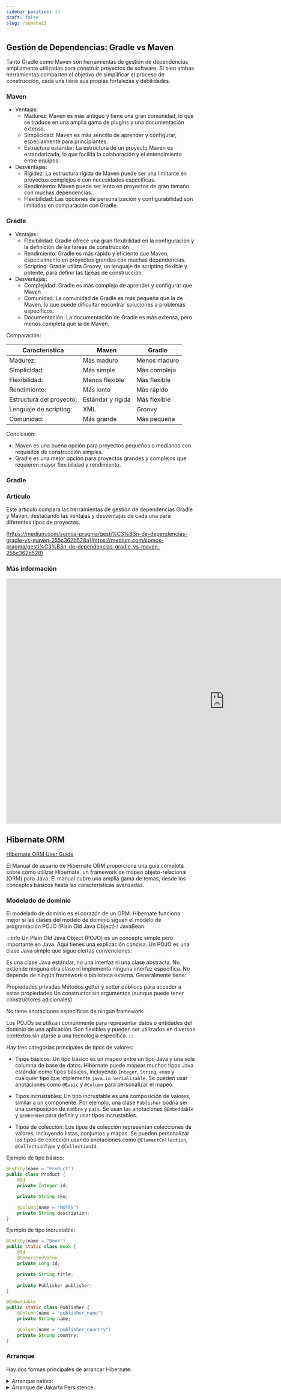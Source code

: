 ```yaml
---
sidebar_position: 13
draft: false
slug: /semana13
---
```


## Gestión de Dependencias: Gradle vs Maven

Tanto Gradle como Maven son herramientas de gestión de dependencias ampliamente utilizadas para construir proyectos de software.  Si bien ambas herramientas comparten el objetivo de simplificar el proceso de construcción,  cada una tiene sus propias fortalezas y debilidades.

### Maven

* Ventajas:
    * Madurez: Maven es más antiguo y tiene una gran comunidad, lo que se traduce en una amplia gama de plugins y una documentación extensa.
    * Simplicidad:  Maven es más sencillo de aprender y configurar, especialmente para principiantes. 
    * Estructura estándar: La estructura de un proyecto Maven es estandarizada, lo que facilita la colaboración y el entendimiento entre equipos. 
* Desventajas:
    * Rigidez: La estructura rígida de Maven puede ser una limitante en proyectos complejos o con necesidades específicas.
    * Rendimiento: Maven puede ser lento en proyectos de gran tamaño con muchas dependencias.
    * Flexibilidad: Las opciones de personalización y configurabilidad son limitadas en comparación con Gradle.

### Gradle

* Ventajas:
    * Flexibilidad: Gradle ofrece una gran flexibilidad en la configuración y la definición de las tareas de construcción.
    * Rendimiento: Gradle es más rápido y eficiente que Maven, especialmente en proyectos grandes con muchas dependencias.
    * Scripting: Gradle utiliza Groovy, un lenguaje de scripting flexible y potente, para definir las tareas de construcción. 
* Desventajas:
    * Complejidad: Gradle es más complejo de aprender y configurar que Maven.
    * Comunidad: La comunidad de Gradle es más pequeña que la de Maven, lo que puede dificultar encontrar soluciones a problemas específicos.
    * Documentación:  La documentación de Gradle es más extensa, pero menos completa que la de Maven.

Comparación:

| Característica | Maven | Gradle |
|---|---|---|
| Madurez: | Más maduro | Menos maduro |
| Simplicidad: | Más simple | Más complejo |
| Flexibilidad: | Menos flexible | Más flexible |
| Rendimiento: | Más lento | Más rápido |
| Estructura del proyecto: | Estándar y rígida | Más flexible |
| Lenguaje de scripting: | XML | Groovy |
| Comunidad: | Más grande | Más pequeña |

Conclusión:

* Maven es una buena opción para proyectos pequeños o medianos con requisitos de construcción simples.
* Gradle es una mejor opción para proyectos grandes y complejos que requieren mayor flexibilidad y rendimiento.

### Gradle

### Artículo

Este artículo compara las herramientas de gestión de dependencias Gradle y Maven, destacando las ventajas y desventajas de cada una para diferentes tipos de proyectos.

[https://medium.com/somos-pragma/gesti%C3%B3n-de-dependencias-gradle-vs-maven-255c362b528a](https://medium.com/somos-pragma/gesti%C3%B3n-de-dependencias-gradle-vs-maven-255c362b528)


### Más información

<iframe className='w-full aspect-video' width="1161" height="653" src="https://www.youtube.com/embed/5p82gwr9MWk" title="ANT vs MAVEN vs GRADLE | JAVA | ¡ESTE DEBES USAR!" frameborder="0" allow="accelerometer; autoplay; clipboard-write; encrypted-media; gyroscope; picture-in-picture; web-share" referrerpolicy="strict-origin-when-cross-origin" allowfullscreen></iframe>

##  Hibernate ORM

[Hibernate ORM User Guide](https://docs.jboss.org/hibernate/orm/6.6/userguide/html_single/Hibernate_User_Guide.html#preface)

El Manual de usuario de Hibernate ORM proporciona una guía completa sobre cómo utilizar Hibernate, un framework de mapeo objeto-relacional (ORM) para Java. El manual cubre una amplia gama de temas, desde los conceptos básicos hasta las características avanzadas.

### Modelado de dominio

El modelado de dominio es el corazón de un ORM. Hibernate funciona mejor si las clases del modelo de dominio siguen el modelo de programación POJO (Plain Old Java Object) / JavaBean.

:::info
Un Plain Old Java Object (POJO) es un concepto simple pero importante en Java. Aquí tienes una explicación concisa:
Un POJO es una clase Java simple que sigue ciertas convenciones:

Es una clase Java estándar, no una interfaz ni una clase abstracta.
No extiende ninguna otra clase ni implementa ninguna interfaz específica.
No depende de ningún framework o biblioteca externa.
Generalmente tiene:

Propiedades privadas
Métodos getter y setter públicos para acceder a estas propiedades
Un constructor sin argumentos (aunque puede tener constructores adicionales)


No tiene anotaciones específicas de ningún framework.

Los POJOs se utilizan comúnmente para representar datos o entidades del dominio de una aplicación. Son flexibles y pueden ser utilizados en diversos contextos sin atarse a una tecnología específica.
:::

Hay tres categorías principales de tipos de valores:

* Tipos básicos: Un tipo básico es un mapeo entre un tipo Java y una sola columna de base de datos. Hibernate puede mapear muchos tipos Java estándar como tipos básicos, incluyendo  `Integer`, `String`, `enum`  y cualquier tipo que implemente `java.io.Serializable`. Se pueden usar anotaciones como `@Basic` y `@Column` para personalizar el mapeo.

* Tipos incrustables: Un tipo incrustable es una composición de valores, similar a un componente. Por ejemplo, una clase `Publisher` podría ser una composición de `nombre` y `país`. Se usan las anotaciones `@Embeddable` y `@Embedded` para definir y usar tipos incrustables. 

* Tipos de colección: Los tipos de colección representan colecciones de valores, incluyendo listas, conjuntos y mapas. Se pueden personalizar los tipos de colección usando anotaciones como `@ElementCollection`, `@CollectionType` y `@CollectionId`.

Ejemplo de tipo básico:
```java
@Entity(name = "Product")
public class Product {
    @Id
    private Integer id;

    private String sku;

    @Column(name = "NOTES")
    private String description;
}
```

Ejemplo de tipo incrustable:
```java
@Entity(name = "Book")
public static class Book {
    @Id
    @GeneratedValue
    private Long id;

    private String title;
    
    private Publisher publisher;
}

@Embeddable
public static class Publisher {
    @Column(name = "publisher_name")
    private String name;

    @Column(name = "publisher_country")
    private String country;
}
```

### Arranque

Hay dos formas principales de arrancar Hibernate:

<details>
  <summary>Arranque nativo:</summary>

  En este enfoque, la aplicación construye manualmente los objetos `ServiceRegistry`, `Metadata` y `SessionFactory` necesarios para interactuar con Hibernate.

    #### Ejemplo

    <Tabs>
        <TabItem value="Tree" label="Proyecto" default>
        ```bash        
        src
        └─ main
        ├─ java
        │  └─ com
        │     └─ example
        │        ├─ HibernateUtil.java
        │        ├─ Main.java
        │        └─ Persona.java
        └─ resources
            └─ hibernate.cfg.xml      
        ```
        </TabItem>
        <TabItem value="HibernateUtil.java" label="HibernateUtil.java" >
        ```java
        package com.example;

        import org.hibernate.SessionFactory;
        import org.hibernate.boot.Metadata;
        import org.hibernate.boot.MetadataSources;
        import org.hibernate.boot.registry.StandardServiceRegistry;
        import org.hibernate.boot.registry.StandardServiceRegistryBuilder;

        public class HibernateUtil {
            private static final SessionFactory sessionFactory = buildSessionFactory();

            private static SessionFactory buildSessionFactory() {
                try {
                    // Crear un StandardServiceRegistry
                    StandardServiceRegistry serviceRegistry = new StandardServiceRegistryBuilder()
                            .configure("hibernate.cfg.xml") // Cargar la configuración desde hibernate.cfg.xml
                            .build();

                    // Crear un MetadataSources
                    MetadataSources metadataSources = new MetadataSources(serviceRegistry);

                    // Crear un Metadata
                    Metadata metadata = metadataSources.buildMetadata();

                    // Crear un SessionFactory
                    return metadata.buildSessionFactory();
                } catch (Throwable ex) {
                    System.err.println("Error al crear el SessionFactory: " + ex);
                    throw new ExceptionInInitializerError(ex);
                }
            }

            public static SessionFactory getSessionFactory() {
                return sessionFactory;
            }
        }
        ```
        Para usar esta clase `HibernateUtil` en tu proyecto, necesitarás seguir estos pasos:

        1. Configuración del proyecto:
        Asegúrate de que tienes Hibernate y sus dependencias en tu proyecto. Si estás usando Maven, añade las dependencias necesarias en tu `pom.xml`.

        2. Archivo de configuración:
        Crea un archivo `hibernate.cfg.xml` en el directorio `src/main/resources` de tu proyecto. Este archivo debe contener la configuración de tu base de datos y otras propiedades de Hibernate.        


        Explicación del código:

        1. Obtenemos una `SessionFactory` usando `HibernateUtil.getSessionFactory()`.
        2. Abrimos una nueva `Session` usando `sessionFactory.openSession()`.
        3. Iniciamos una transacción con `session.beginTransaction()`.
        4. Realizamos operaciones de base de datos (en este caso, guardar una `Persona`).
        5. Hacemos commit de la transacción o rollback si ocurre algún error.
        6. La sesión se cierra automáticamente al salir del bloque `try-with-resources`.
        7. Al final de la aplicación, cerramos la `SessionFactory`.
        

        </TabItem>
        <TabItem value="Persona.java" label="Persona.java">
        ```java
        package com.example;

        import jakarta.persistence.*;

        @Entity
        @Table(name = "personas")
        public class Persona {

            @Id
            @GeneratedValue(strategy = GenerationType.IDENTITY)
            private Long id;

            @Column(nullable = false, length = 50)
            private String nombre;

            @Column(nullable = false, length = 50)
            private String apellido;

            @Column(unique = true)
            private String email;

            // Constructor por defecto
            public Persona() {}

            // Constructor con parámetros
            public Persona(String nombre, String apellido, String email) {
                this.nombre = nombre;
                this.apellido = apellido;
                this.email = email;
            }

            // Getters y setters
            public Long getId() {
                return id;
            }

            public void setId(Long id) {
                this.id = id;
            }

            public String getNombre() {
                return nombre;
            }

            public void setNombre(String nombre) {
                this.nombre = nombre;
            }

            public String getApellido() {
                return apellido;
            }

            public void setApellido(String apellido) {
                this.apellido = apellido;
            }

            public String getEmail() {
                return email;
            }

            public void setEmail(String email) {
                this.email = email;
            }

            @Override
            public String toString() {
                return "Persona{" +
                    "id=" + id +
                    ", nombre='" + nombre + '\'' +
                    ", apellido='" + apellido + '\'' +
                    ", email='" + email + '\'' +
                    '}';
            }
        }
        ```
       
        Explicación de esta entidad básica:

        1. `@Entity`: Marca la clase como una entidad JPA.
        2. `@Table(name = "personas")`: Especifica el nombre de la tabla en la base de datos.
        3. `@Id`: Indica que el campo `id` es la clave primaria.
        4. `@GeneratedValue`: Configura la generación automática del ID (auto-incremento en MySQL).
        5. `@Column`: Personaliza las propiedades de las columnas:
        - `nullable = false` para campos obligatorios.
        - `length = 50` limita la longitud de las cadenas.
        - `unique = true` para el email, asegurando que sea único en la tabla.

        Esta entidad incluye:
        - Campos básicos: id, nombre, apellido y email.
        - Un constructor por defecto (requerido por JPA).
        - Un constructor con parámetros para facilitar la creación de objetos.
        - Getters y setters para todos los campos.
        - Un método `toString()` para facilitar la depuración.

        Para usar esta entidad en tu proyecto:

        1. Guarda este archivo como `Persona.java` en el paquete apropiado de tu proyecto (por ejemplo, `com.tuempresa.modelo`).
        2. Asegúrate de que la declaración del paquete en la parte superior del archivo sea correcta.
        3. En tu archivo `hibernate.cfg.xml`, incluye esta entidad en el mapeo:
        ```xml
        <mapping class="com.tuempresa.modelo.Persona"/>
        ```
        4. Si estás usando configuración basada en anotaciones, asegúrate de que esta clase esté en un paquete escaneado por Hibernate.

        Esta entidad creará una tabla `personas` en tu base de datos MySQL con columnas para id, nombre, apellido y email.
        
        </TabItem>
        <TabItem value="Main.java" label="Main.java">
        ```java
        package com.example;

        import org.hibernate.Session;
        import org.hibernate.SessionFactory;
        import org.hibernate.Transaction;

        public class Main {

            
            public static void main(String[] args) {
                SessionFactory sessionFactory = HibernateUtil.getSessionFactory();

                // Abrir una nueva sesión
                try (Session session = sessionFactory.openSession()) {
                    // Comenzar una transacción
                    Transaction tx = session.beginTransaction();

                    try {
                        // Aquí va tu lógica de negocio
                        // Por ejemplo, guardar un objeto Persona
                        Persona persona = new Persona("Juan", "Valencia", "juan@example.com");
                    
                        session.persist(persona);

                        // Commit de la transacción
                        tx.commit();
                    } catch (Exception e) {
                        // Si algo sale mal, hacer rollback
                        if (tx != null) tx.rollback();
                        e.printStackTrace();
                    }
                }

                // Cerrar la SessionFactory al finalizar la aplicación
                HibernateUtil.getSessionFactory().close();
            }
        }
        ```

        Explicación y conceptos clave:

        1. `EntityManagerFactory` y `EntityManager`: Reemplazan a `SessionFactory` y `Session` en JPA.

        2. `Persistence.createEntityManagerFactory()`: Crea un `EntityManagerFactory` usando la configuración definida en tu archivo `persistence.xml`.

        3. `em.persist(persona)`: Usado para guardar una nueva entidad. Reemplaza a `session.save()`.

        4. `em.find(Persona.class, id)`: Busca una entidad por su ID.

        5. Actualización de entidades: Cuando modificas un objeto que está en estado "managed" (como el obtenido con `em.find()`), los cambios se sincronizarán automáticamente con la base de datos al hacer commit.

        6. `em.remove(persona)`: Elimina una entidad de la base de datos.

        7. Manejo de transacciones: Usamos `EntityTransaction` para controlar las transacciones.

        Para usar este código:

        1. Asegúrate de tener configurado correctamente tu archivo `persistence.xml` con los detalles de conexión a la base de datos y las entidades mapeadas.

        2. Reemplaza "nombreDeTuUnidadDePersistencia" con el nombre real de tu unidad de persistencia definida en `persistence.xml`.

        3. Ajusta los IDs y datos de ejemplo según tus necesidades.

        Este enfoque utiliza la API estándar de JPA, que es la forma recomendada de trabajar con Hibernate en aplicaciones modernas. Proporciona una capa de abstracción sobre Hibernate y permite cambiar más fácilmente entre diferentes implementaciones de JPA si es necesario en el futuro.  

        </TabItem>
        <TabItem value="hibernate.cfg.xml" label="hibernate.cfg.xml">
        ```xml
        <?xml version="1.0" encoding="UTF-8"?>
        <!DOCTYPE hibernate-configuration PUBLIC
                "-//Hibernate/Hibernate Configuration DTD 3.0//EN"
                "http://www.hibernate.org/dtd/hibernate-configuration-3.0.dtd">
        <hibernate-configuration>
            <session-factory>
                <!-- Configuración de la conexión JDBC para MySQL -->
                <property name="hibernate.connection.driver_class">com.mysql.cj.jdbc.Driver</property>
                <property name="hibernate.connection.url">jdbc:mysql://localhost:3306/nombre_de_tu_base_de_datos?useSSL=false&amp;serverTimezone=UTC</property>
                <property name="hibernate.connection.username">usuario</property>
                <property name="hibernate.connection.password">password</property>

                <!-- Echo de SQL en stdout -->
                <property name="hibernate.show_sql">true</property>
                <property name="hibernate.format_sql">true</property>

                <!-- Actualización automática del esquema de base de datos -->
                <property name="hibernate.hbm2ddl.auto">update</property>
                
                <!-- Mapeo de clases de entidad -->
                <mapping class="com.example.Persona"/>
                <!-- Añade más mapeos de clase aquí según sea necesario -->

            </session-factory>
        </hibernate-configuration>
        ```      

        Explicación de los elementos clave:

        1. Conexión JDBC:
        - `hibernate.connection.driver_class`: El driver JDBC para MySQL.
        - `hibernate.connection.url`: La URL de conexión a tu base de datos MySQL.
        - `hibernate.connection.username` y `hibernate.connection.password`: Tus credenciales de MySQL.

        2. Configuración de logging:
        - `hibernate.show_sql` y `hibernate.format_sql`: Para mostrar y formatear las consultas SQL generadas.

        3. Actualización de esquema:
        - `hibernate.hbm2ddl.auto`: Configurado en "update" para actualizar automáticamente el esquema. Ten cuidado con este ajuste en producción.

        4. Mapeo de entidades:
        - `<mapping class="...">`: Especifica las clases de entidad que Hibernate debe manejar.

        Para usar esta configuración:

        1. Guarda este archivo como `hibernate.cfg.xml` en el directorio `src/main/resources` de tu proyecto.
        2. Asegúrate de reemplazar `nombre_de_tu_base_de_datos`, `tu_usuario`, y `tu_contraseña` con tus datos reales.
        3. Ajusta la URL de conexión si tu servidor MySQL no está en localhost o usa un puerto diferente.
        4. Actualiza los mapeos de clase para incluir todas tus entidades.

        Recuerda añadir las dependencias necesarias en tu `pom.xml` si estás usando Maven:

        - Hibernate Core
        - MySQL Connector/J

        </TabItem>
        <TabItem value="pom.xml" label="pom.xml">
        ```xml
        <?xml version="1.0" encoding="UTF-8"?>
        <project xmlns="http://maven.apache.org/POM/4.0.0"
                xmlns:xsi="http://www.w3.org/2001/XMLSchema-instance"
                xsi:schemaLocation="http://maven.apache.org/POM/4.0.0 http://maven.apache.org/xsd/maven-4.0.0.xsd">
            <modelVersion>4.0.0</modelVersion>

            <groupId>com.example</groupId>
            <artifactId>jpa1</artifactId>
            <version>1.0-SNAPSHOT</version>

            <properties>
                <maven.compiler.source>17</maven.compiler.source>
                <maven.compiler.target>17</maven.compiler.target>
            </properties>

            <dependencies>

                <dependency>
                    <groupId>mysql</groupId>
                    <artifactId>mysql-connector-java</artifactId>
                    <version>8.0.33</version>
                </dependency>    

                <dependency>
                    <groupId>org.hibernate</groupId>
                    <artifactId>hibernate-core</artifactId>
                    <version>6.6.1.Final</version>          
                </dependency>

            </dependencies>
        </project>
        ```
        </TabItem>
    </Tabs>
 
</details>

<details>
  <summary>Arranque de Jakarta Persistence:</summary>

    Este enfoque aprovecha las API de Jakarta Persistence y generalmente se usa en entornos de contenedores.

    #### Ejemplo

        <Tabs>
        <TabItem value="Tree" label="Proyecto" default>
        ```bash        
        src
        └─ main
          ├─ java
          │  └─ com
          │     └─ example
          │        ├─ Main.java
          │        └─ Persona.java
          └─ resources
             └─ META-INF
                └─ persistence.xml      
        ```
        </TabItem>        
        <TabItem value="Persona.java" label="Persona.java">
        ```java
        package com.example;

        import jakarta.persistence.*;

        @Entity
        @Table(name = "personas")
        public class Persona {

            @Id
            @GeneratedValue(strategy = GenerationType.IDENTITY)
            private Long id;

            @Column(nullable = false, length = 50)
            private String nombre;

            @Column(nullable = false, length = 50)
            private String apellido;

            @Column(unique = true)
            private String email;

            // Constructor por defecto
            public Persona() {}

            // Constructor con parámetros
            public Persona(String nombre, String apellido, String email) {
                this.nombre = nombre;
                this.apellido = apellido;
                this.email = email;
            }

            // Getters y setters
            public Long getId() {
                return id;
            }

            public void setId(Long id) {
                this.id = id;
            }

            public String getNombre() {
                return nombre;
            }

            public void setNombre(String nombre) {
                this.nombre = nombre;
            }

            public String getApellido() {
                return apellido;
            }

            public void setApellido(String apellido) {
                this.apellido = apellido;
            }

            public String getEmail() {
                return email;
            }

            public void setEmail(String email) {
                this.email = email;
            }

            @Override
            public String toString() {
                return "Persona{" +
                    "id=" + id +
                    ", nombre='" + nombre + '\'' +
                    ", apellido='" + apellido + '\'' +
                    ", email='" + email + '\'' +
                    '}';
            }
        }
        ```
       
        Explicación de esta entidad básica:

        1. `@Entity`: Marca la clase como una entidad JPA.
        2. `@Table(name = "personas")`: Especifica el nombre de la tabla en la base de datos.
        3. `@Id`: Indica que el campo `id` es la clave primaria.
        4. `@GeneratedValue`: Configura la generación automática del ID (auto-incremento en MySQL).
        5. `@Column`: Personaliza las propiedades de las columnas:
        - `nullable = false` para campos obligatorios.
        - `length = 50` limita la longitud de las cadenas.
        - `unique = true` para el email, asegurando que sea único en la tabla.

        Esta entidad incluye:
        - Campos básicos: id, nombre, apellido y email.
        - Un constructor por defecto (requerido por JPA).
        - Un constructor con parámetros para facilitar la creación de objetos.
        - Getters y setters para todos los campos.
        - Un método `toString()` para facilitar la depuración.

        Para usar esta entidad en tu proyecto:

        1. Guarda este archivo como `Persona.java` en el paquete apropiado de tu proyecto (por ejemplo, `com.tuempresa.modelo`).
        2. Asegúrate de que la declaración del paquete en la parte superior del archivo sea correcta.
        3. En tu archivo `hibernate.cfg.xml`, incluye esta entidad en el mapeo:
        ```xml
        <mapping class="com.tuempresa.modelo.Persona"/>
        ```
        4. Si estás usando configuración basada en anotaciones, asegúrate de que esta clase esté en un paquete escaneado por Hibernate.

        Esta entidad creará una tabla `personas` en tu base de datos MySQL con columnas para id, nombre, apellido y email.
        
        </TabItem>
        <TabItem value="Main.java" label="Main.java">
        ```java
        package com.example;

        import jakarta.persistence.EntityManager;
        import jakarta.persistence.EntityManagerFactory;
        import jakarta.persistence.Persistence;

        public class Main {
            public static void main(String[] args) {
                EntityManagerFactory emf = Persistence.createEntityManagerFactory("myPersistenceUnit");
                EntityManager em = emf.createEntityManager();

                // Crear un nueva persona
                Persona persona = new Persona("Juan","Zapata","juan@gmail.com");
                
                em.getTransaction().begin();
                em.persist(persona);
                em.getTransaction().commit();

                // Buscar persona
                Persona foundUser = em.find(Persona.class, persona.getId());
                System.out.println("Usuario encontrado: " + foundUser.getNombre());

                em.close();
                emf.close();
            }
        }
        ```

        Explicación y conceptos clave:

        Este código Java es un ejemplo simple que demuestra cómo usar Jakarta Persistence (JPA) con Hibernate para interactuar con una base de datos MySQL. Analicemos el código paso a paso:

        1. `package com.example;`

        * Esto define el paquete al que pertenece la clase `Main`. Los paquetes ayudan a organizar tu código en una estructura jerárquica.

        2. Importaciones:

        * `import javax.persistence.EntityManager;`: Importa la interfaz `EntityManager`, que es el principal punto de entrada para realizar operaciones con entidades JPA.
        * `import javax.persistence.EntityManagerFactory;`: Importa la interfaz `EntityManagerFactory`, que crea instancias de `EntityManager`.
        * `import javax.persistence.Persistence;`: Importa la clase `Persistence`, que se utiliza para obtener una instancia de `EntityManagerFactory`.

        3. Clase `Main`:

        * `public class Main {` define una clase llamada `Main`, que contiene el punto de entrada de la aplicación.

        4. Método `main`:

        * `public static void main(String[] args) {` es el punto de entrada de la aplicación. Se ejecuta cuando se ejecuta la aplicación.
        * `EntityManagerFactory emf = Persistence.createEntityManagerFactory("myPersistenceUnit");`: Crea una instancia de `EntityManagerFactory` llamada `emf` utilizando el nombre de la unidad de persistencia "myPersistenceUnit" definida en el archivo `persistence.xml`.
        * `EntityManager em = emf.createEntityManager();`: Crea una instancia de `EntityManager` llamada `em` a partir de la `EntityManagerFactory`.
        * `User user = new User();`: Crea una nueva instancia de la entidad `User`.
        * `user.setName("John Doe");`: Asigna el nombre "John Doe" a la nueva instancia de `User`.
        * `em.getTransaction().begin();`: Inicia una transacción para garantizar la integridad de las operaciones de la base de datos.
        * `em.persist(user);`: Persiste la instancia de `User` en la base de datos.
        * `em.getTransaction().commit();`: Confirma la transacción para guardar los cambios en la base de datos.
        * `User foundUser = em.find(User.class, user.getId());`: Busca la entidad `User` recién creada utilizando su ID.
        * `System.out.println("Usuario encontrado: " + foundUser.getName());`: Imprime el nombre del usuario encontrado en la consola.
        * `em.close();`: Cierra la instancia de `EntityManager` para liberar los recursos.
        * `emf.close();`: Cierra la instancia de `EntityManagerFactory` para liberar los recursos.
        
        Este es un ejemplo básico de cómo usar Jakarta Persistence con Hibernate para interactuar con una base de datos. Puedes expandir este ejemplo con más entidades, relaciones, consultas y operaciones de la base de datos.
        
        </TabItem>
        <TabItem value="persistence.xml" label="persistence.xml">
        ```xml
        <?xml version="1.0" encoding="UTF-8"?>
        <persistence xmlns="http://xmlns.jcp.org/xml/ns/persistence"
                    xmlns:xsi="http://www.w3.org/2001/XMLSchema-instance"
                    xsi:schemaLocation="http://xmlns.jcp.org/xml/ns/persistence
                    http://xmlns.jcp.org/xml/ns/persistence/persistence_2_2.xsd"
                    version="2.2">
            <persistence-unit name="examplePU" transaction-type="RESOURCE_LOCAL">
                <provider>org.hibernate.jpa.HibernatePersistenceProvider</provider>
                <class>com.example.entity.Usuario</class>

                <!-- MySQL -->
                <properties>
                    <property name="javax.persistence.jdbc.url" value="jdbc:mysql://localhost:3306/nombre_de_tu_base_de_datos?useSSL=false&amp;serverTimezone=UTC"/>
                    <property name="javax.persistence.jdbc.user" value="usuario"/>
                    <property name="javax.persistence.jdbc.password" value="password"/>
                    <property name="javax.persistence.jdbc.driver" value="com.mysql.cj.jdbc.Driver"/>
                    <property name="hibernate.show_sql" value="true"/>
                    <property name="hibernate.format_sql" value="true"/>
                    <property name="hibernate.hbm2ddl.auto" value="update"/>
                </properties>

                <!-- PostgreSQL -->
                <!-- <properties>
                    <property name="javax.persistence.jdbc.url" value="jdbc:postgresql://localhost:5432/ejemplo_db"/>
                    <property name="javax.persistence.jdbc.user" value="tu_usuario"/>
                    <property name="javax.persistence.jdbc.password" value="tu_contraseña"/>
                    <property name="javax.persistence.jdbc.driver" value="org.postgresql.Driver"/>
                    <property name="hibernate.dialect" value="org.hibernate.dialect.PostgreSQLDialect"/>
                    <property name="hibernate.show_sql" value="true"/>
                    <property name="hibernate.format_sql" value="true"/>
                    <property name="hibernate.hbm2ddl.auto" value="update"/>
                </properties> -->

            </persistence-unit>
        </persistence>
        ```      

        Explicación:

        Este código XML es un archivo de configuración de Jakarta Persistence (JPA) llamado `persistence.xml`. Este archivo se utiliza para configurar cómo JPA interactúa con tu base de datos, especificando detalles como la unidad de persistencia, el proveedor de persistencia, las propiedades de la base de datos y las entidades que se gestionarán.
       
        1. Declaración del archivo XML:

        * `<?xml version="1.0" encoding="UTF-8"?>`: Indica que el archivo es XML, la versión y la codificación.

        2. Espacio de nombres:

        * `xmlns="http://xmlns.jcp.org/xml/ns/persistence"`: Define el espacio de nombres para el esquema XML de JPA.
        * `xmlns:xsi="http://www.w3.org/2001/XMLSchema-instance"`: Define el espacio de nombres para la validación XML.
        * `xsi:schemaLocation="http://xmlns.jcp.org/xml/ns/persistence http://xmlns.jcp.org/xml/ns/persistence/persistence_2_2.xsd"`: Especifica la ubicación del esquema XML para la validación.
        * `version="2.2"`: Indica la versión del esquema XML de JPA.

        3. Unidad de persistencia:

        * `<persistence-unit name="myPersistenceUnit" transaction-type="RESOURCE_LOCAL">`: Define una unidad de persistencia con el nombre "myPersistenceUnit" y un tipo de transacción `RESOURCE_LOCAL`, lo que significa que se manejará localmente por la aplicación.
            * `name="myPersistenceUnit"`:  El nombre de la unidad de persistencia.
            * `transaction-type="RESOURCE_LOCAL"`: Indica que la unidad de persistencia gestionará las transacciones de forma local.

        4. Proveedor de persistencia:

        * `<provider>org.hibernate.jpa.HibernatePersistenceProvider</provider>`:  Especifica el proveedor de persistencia que se utilizará, en este caso, Hibernate.

        5. Entidades:

        * `<class>com.example.entity.Usuario</class>`: Define las clases de entidades que se gestionarán por la unidad de persistencia. En este caso, se gestionará la clase `Usuario` del paquete `com.example.entity`.

        6. Propiedades de la base de datos:

        * `<properties>`: Define las propiedades de conexión a la base de datos. En este caso, se está usando MySQL.
            * `javax.persistence.jdbc.url`: La URL de conexión a la base de datos.
            * `javax.persistence.jdbc.user`: El nombre de usuario para la base de datos.
            * `javax.persistence.jdbc.password`: La contraseña para la base de datos.
            * `javax.persistence.jdbc.driver`: El driver JDBC para la base de datos.
            * `hibernate.show_sql`:  Habilita la impresión de las consultas SQL generadas por Hibernate en la consola.
            * `hibernate.format_sql`:  Formato las consultas SQL impresas en la consola.
            * `hibernate.hbm2ddl.auto`: Define el comportamiento de Hibernate para la creación y actualización de la base de datos.  "update" indica que Hibernate actualizará la base de datos si hay cambios en las entidades.

        Importante:

        * El código también incluye una sección comentada para PostgreSQL, que puedes usar si estás trabajando con esta base de datos.
        * Este archivo debe estar ubicado en el directorio `META-INF` de tu proyecto Java.

        En resumen, este archivo `persistence.xml` configura una unidad de persistencia llamada "myPersistenceUnit" que utiliza Hibernate como proveedor de persistencia. Especifica la conexión a MySQL y las entidades que se gestionarán. También activa la impresión de las consultas SQL generadas por Hibernate en la consola.

        </TabItem>
        <TabItem value="pom.xml" label="pom.xml">
        ```xml
        <?xml version="1.0" encoding="UTF-8"?>
        <project xmlns="http://maven.apache.org/POM/4.0.0"
                xmlns:xsi="http://www.w3.org/2001/XMLSchema-instance"
                xsi:schemaLocation="http://maven.apache.org/POM/4.0.0 http://maven.apache.org/xsd/maven-4.0.0.xsd">
            <modelVersion>4.0.0</modelVersion>

            <groupId>com.example</groupId>
            <artifactId>jpa1</artifactId>
            <version>1.0-SNAPSHOT</version>

            <properties>
                <maven.compiler.source>17</maven.compiler.source>
                <maven.compiler.target>17</maven.compiler.target>
            </properties>

            <dependencies>

                <dependency>
                    <groupId>mysql</groupId>
                    <artifactId>mysql-connector-java</artifactId>
                    <version>8.0.33</version>
                </dependency>    

                <dependency>
                    <groupId>org.hibernate</groupId>
                    <artifactId>hibernate-core</artifactId>
                    <version>6.6.1.Final</version>          
                </dependency>

            </dependencies>
        </project>
        ```
        </TabItem>
    </Tabs>
 
</details>

